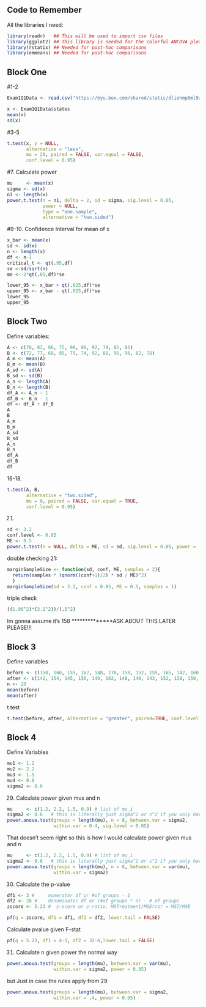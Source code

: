 ## Code to Remember
All the libraries I need:
```r
library(readr)   ## This will be used to import csv files
library(ggplot2) ## This library is needed for the colorful ANCOVA plots
library(rstatix) ## Needed for post-hoc comparisons
library(emmeans) ## Needed for post-hoc comparisons
```
## Block One ##

#1-2
```r
Exam1Q1Data <- read.csv("https://byu.box.com/shared/static/dliohmp8ml9z42q8yd8m2kpu608z2iu3.csv")
```
```r
x <- Exam1Q1Data$states
mean(x)
sd(x)
```
#3-5
```r
t.test(x, y = NULL,
       alternative = "less",
       mu = 20, paired = FALSE, var.equal = FALSE,
       conf.level = 0.95)
```
#7. Calculate power
```r
mu     <- mean(x)
sigma <- sd(x)
n1 <- length(x)
power.t.test(n = n1, delta = 2, sd = sigma, sig.level = 0.05,
             power = NULL,
             type = "one.sample",
             alternative = "two.sided")
```
#9-10. Confidence Interval for mean of x
```r
x_bar <- mean(x)
sd <- sd(x)
n <- length(x)
df <- n-1
critical_t <- qt(.95,df)
se <-sd/sqrt(n)
me <--2*qt(.05,df)*se

lower_95 <- x_bar + qt(.025,df)*se
upper_95 <- x_bar - qt(.025,df)*se
lower_95
upper_95
```




## Block Two ##
Define variables:
```r
A <- c(78, 82, 86, 75, 90, 88, 92, 79, 85, 81)
B <- c(72, 77, 68, 85, 79, 74, 92, 88, 91, 96, 82, 78)
A_m <- mean(A)
B_m <- mean(B)
A_sd <- sd(A)
B_sd <- sd(B)
A_n <- length(A)
B_n <- length(B)
df_A <- A_n - 1
df_B <- B_n - 1
df <- df_A + df_B
A
B
A_m
B_m
A_sd
B_sd
A_n
B_n
df_A
df_B
df
```
16-18.
```r
t.test(A, B,
       alternative = "two.sided",
       mu = 0, paired = FALSE, var.equal = TRUE,
       conf.level = 0.95)
```
21.
```r
sd <- 3.2
conf.level <- 0.95
ME <- 0.5
power.t.test(n = NULL, delta = ME, sd = sd, sig.level = 0.05, power = .8, type = "one.sample", alternative = "one.sided")
```
double checking 21:
```r
marginSampleSize <- function(sd, conf, ME, samples = 2){
  return(samples * (qnorm((conf+1)/2) * sd / ME)^2)
  }
marginSampleSize(sd = 3.2, conf = 0.95, ME = 0.5, samples = 1)
```
triple check
```r
((1.96^2)*(3.2^2))/(.5^2)
```
Im gonna assume it's 158 **************ASK ABOUT THIS LATER PLEASE!!!




## Block 3
Define variables
```r
before <- c(150, 160, 155, 162, 148, 170, 158, 152, 155, 165, 142, 160, 150, 156, 158,168,162, 166, 154, 161)
after <- c(142, 154, 145, 156, 140, 162, 148, 140, 143, 152, 138, 150, 141, 150, 149, 160, 158, 155, 144, 157)
n <- 20
mean(before)
mean(after)
```

t test
```r
t.test(before, after, alternative = "greater", paired=TRUE, conf.level = 0.99)
```




## Block 4
Define Variables
```r
mu1 <- 1.2
mu2 <- 2.2
mu3 <- 1.5
mu4 <- 0.9
sigma2 <- 0.6
```

29. Calculate power given mus and n
```r
mu     <- c(1.2, 2.2, 1.5, 0.9) # list of mu_i
sigma2 <- 0.6   # this is literally just sigma^2 or s^2 if you only have a sample pop.
power.anova.test(groups = length(mu), n = 8, between.var = sigma2, 
                 within.var = 0.4, sig.level = 0.05)
```
That doesn't seem right so this is how I would calculate power given mus and n
```r
mu     <- c(1.2, 2.2, 1.5, 0.9) # list of mu_i
sigma2 <- 0.6   # this is literally just sigma^2 or s^2 if you only have a sample pop.
power.anova.test(groups = length(mu), n = 8, between.var = var(mu), 
                 within.var = sigma2)
```

30. Calculate the p-value
```r
df1 <- 3 #     numerator df or #of groups - 1
df2 <- 28 #    denominator df or (#of groups * n) - # of groups
zscore <- 5.23 #  z-score or z-ratio. MSTreatment/MSError = MST/MSE

pf(q = zscore, df1 = df1, df2 = df2, lower.tail = FALSE)
```
Calculate pvalue given F-stat
```r
pf(q = 5.23, df1 = 4-1, df2 = 32-4,lower.tail = FALSE)
```

31. Calculate n given power the normal way
```r
power.anova.test(groups = length(mu), between.var = var(mu), 
                 within.var = sigma2, power = 0.95)
```
but Just in case the rules apply from 29
```r
power.anova.test(groups = length(mu), between.var = sigma2, 
                 within.var = .4, power = 0.95)
```